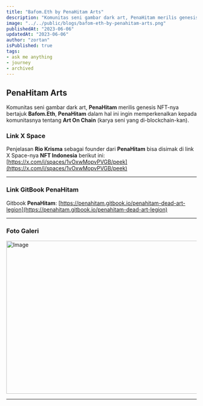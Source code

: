 ```yaml
---
title: "Bafom.Eth by PenaHitam Arts"
description: "Komunitas seni gambar dark art, PenaHitam merilis genesis NFT-nya bertajuk Bafom.Eth."
image: "../../public/blogs/bafom-eth-by-penahitam-arts.png"
publishedAt: "2023-06-06"
updatedAt: "2023-06-06"
author: "zortan"
isPublished: true
tags:
- ask me anything
- journey
- archived
---
```


## PenaHitam Arts

Komunitas seni gambar dark art, **PenaHitam** merilis genesis NFT-nya bertajuk **Bafom.Eth**, **PenaHitam** dalam hal ini ingin memperkenalkan kepada komunitasnya tentang **Art On Chain** (karya seni yang di-blockchain-kan).

### Link X Space

Penjelasan **Rio Krisma** sebagai founder dari **PenaHitam** bisa disimak di link X Space-nya **NFT Indonesia** berikut ini: [https://x.com/i/spaces/1vOxwMopvPVGB/peek](https://x.com/i/spaces/1vOxwMopvPVGB/peek)

---

### Link GitBook PenaHitam

Gitbook **PenaHitam**: [https://penahitam.gitbook.io/penahitam-dead-art-legion](https://penahitam.gitbook.io/penahitam-dead-art-legion)

---

### Foto Galeri

<Image
  src="https://ipfs.io/ipfs/Qme4RHiGt6CoreJd6aeBiZ9K1avsN89uwVWcE1WJzodMJd/bafom-eth-by-penahitam-arts.png"
  width="718"
  height="404"
  alt="Image"
  sizes="100vw"
/>

---